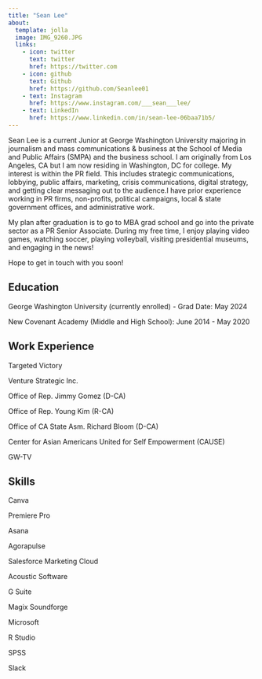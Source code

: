```yaml
---
title: "Sean Lee"
about:
  template: jolla
  image: IMG_9260.JPG
  links:
    - icon: twitter
      text: twitter
      href: https://twitter.com
    - icon: github
      text: Github
      href: https://github.com/Seanlee01
    - text: Instagram
      href: https://www.instagram.com/___sean___lee/
    - text: LinkedIn
      href: https://www.linkedin.com/in/sean-lee-06baa71b5/
---
```


Sean Lee is a current Junior at George Washington University majoring in journalism and mass communications & business at the School of Media and Public Affairs (SMPA) and the business school. I am originally from Los Angeles, CA but I am now residing in Washington, DC for college. My interest is within the PR field. This includes strategic communications, lobbying, public affairs, marketing, crisis communications, digital strategy, and getting clear messaging out to the audience.I have prior experience working in PR firms, non-profits, political campaigns, local & state government offices, and administrative work.

My plan after graduation is to go to MBA grad school and go into the private sector as a PR Senior Associate. During my free time, I enjoy playing video games, watching soccer, playing volleyball, visiting presidential museums, and engaging in the news! 

Hope to get in touch with you soon! 

## Education

George Washington University (currently enrolled) - Grad Date: May 2024

New Covenant Academy (Middle and High School): June 2014 - May 2020

## Work Experience

Targeted Victory

Venture Strategic Inc.

Office of Rep. Jimmy Gomez (D-CA)

Office of Rep. Young Kim (R-CA)

Office of CA State Asm. Richard Bloom (D-CA)

Center for Asian Americans United for Self Empowerment (CAUSE) 

GW-TV

## Skills

Canva

Premiere Pro

Asana

Agorapulse 

Salesforce Marketing Cloud 

Acoustic Software

G Suite 

Magix Soundforge 

Microsoft 

R Studio 

SPSS 

Slack
